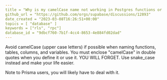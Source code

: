 ```yaml
---
title = "Why is my camelCase name not working in Postgres functions or RLS policies?"
github_url = "https://github.com/orgs/supabase/discussions/12893"
date_created = "2023-03-08T16:26:51+00:00"
topics = [ "database" ]
keywords = ["rls", "rpc"]
database_id = "9dbcf760-7b1f-4cc4-8653-4e884fd02dad"
---
```


Avoid camelCase (upper case letters) if possible when naming functions, tables, columns, and variables. You must enclose "camelCase" in double quotes when you define it or use it. YOU WILL FORGET. Use snake_case instead and make your life easier.

Note to Prisma users, you will likely have to deal with it.
